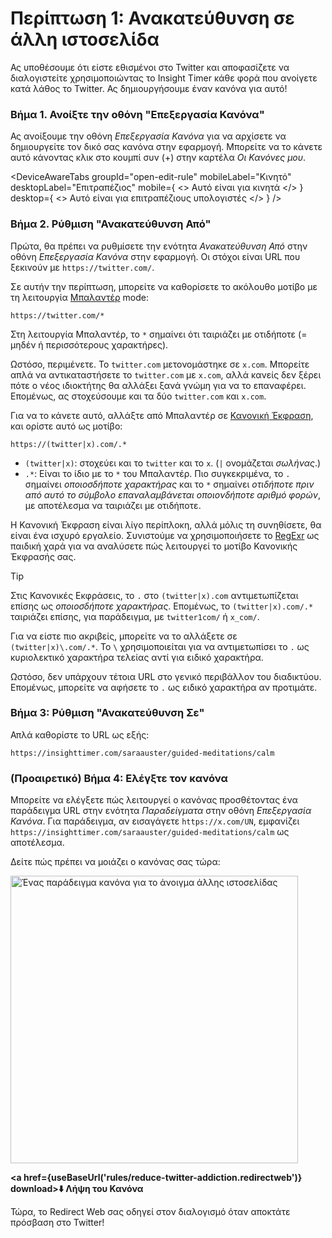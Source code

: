 
# Περίπτωση 1: Ανακατεύθυνση σε άλλη ιστοσελίδα

Ας υποθέσουμε ότι είστε εθισμένοι στο Twitter και αποφασίζετε να διαλογιστείτε χρησιμοποιώντας το Insight Timer κάθε φορά που ανοίγετε κατά λάθος το Twitter. Ας δημιουργήσουμε έναν κανόνα για αυτό!

### Βήμα 1. Ανοίξτε την οθόνη "Επεξεργασία Κανόνα"

Ας ανοίξουμε την οθόνη *Επεξεργασία Κανόνα* για να αρχίσετε να δημιουργείτε τον δικό σας κανόνα στην εφαρμογή. Μπορείτε να το κάνετε αυτό κάνοντας κλικ στο κουμπί συν (+) στην καρτέλα *Οι Κανόνες μου*.

<DeviceAwareTabs
  groupId="open-edit-rule"
  mobileLabel="Κινητό"
  desktopLabel="Επιτραπέζιος"
  mobile={
    <>
      Αυτό είναι για κινητά
    </>
  }
  desktop={
    <>
      Αυτό είναι για επιτραπέζιους υπολογιστές
    </>
  }
/>

### Βήμα 2. Ρύθμιση "Ανακατεύθυνση Από"

Πρώτα, θα πρέπει να ρυθμίσετε την ενότητα *Ανακατεύθυνση Από* στην οθόνη *Επεξεργασία Κανόνα* στην εφαρμογή. Οι στόχοι είναι URL που ξεκινούν με `https://twitter.com/`.

Σε αυτήν την περίπτωση, μπορείτε να καθορίσετε το ακόλουθο μοτίβο με τη λειτουργία [Μπαλαντέρ](rule-settings#url-pattern-wildcard) mode:

```
https://twitter.com/*
```

Στη λειτουργία Μπαλαντέρ, το `*` σημαίνει ότι ταιριάζει με οτιδήποτε (= μηδέν ή περισσότερους χαρακτήρες).

Ωστόσο, περιμένετε. Το `twitter.com` μετονομάστηκε σε `x.com`. Μπορείτε απλά να αντικαταστήσετε το `twitter.com` με `x.com`, αλλά κανείς δεν ξέρει πότε ο νέος ιδιοκτήτης θα αλλάξει ξανά γνώμη για να το επαναφέρει. Επομένως, ας στοχεύσουμε και τα δύο `twitter.com` και `x.com`.

Για να το κάνετε αυτό, αλλάξτε από Μπαλαντέρ σε [Κανονική Έκφραση](rule-settings#url-pattern-regular-expression), και ορίστε αυτό ως μοτίβο:

```
https://(twitter|x).com/.*
```

* `(twitter|x)`: στοχεύει και το `twitter` και το `x`. (`|` ονομάζεται *σωλήνας*.)
* `.*`: Είναι το ίδιο με το `*` του Μπαλαντέρ. Πιο συγκεκριμένα, το `.` σημαίνει *οποιοσδήποτε χαρακτήρας* και το `*` σημαίνει *οτιδήποτε πριν από αυτό το σύμβολο επαναλαμβάνεται οποιονδήποτε αριθμό φορών*, με αποτέλεσμα να ταιριάζει με οτιδήποτε.

Η Κανονική Έκφραση είναι λίγο περίπλοκη, αλλά μόλις τη συνηθίσετε, θα είναι ένα ισχυρό εργαλείο. Συνιστούμε να χρησιμοποιήσετε το [RegExr](https://regexr.com) ως παιδική χαρά για να αναλύσετε πώς λειτουργεί το μοτίβο Κανονικής Έκφρασής σας.

> [!TIP]
> Στις Κανονικές Εκφράσεις, το `.` στο `(twitter|x).com` αντιμετωπίζεται επίσης ως *οποιοσδήποτε χαρακτήρας*. Επομένως, το `(twitter|x).com/.*` ταιριάζει επίσης, για παράδειγμα, με `twitter1com/` ή `x_com/`.
> 
> Για να είστε πιο ακριβείς, μπορείτε να το αλλάξετε σε `(twitter|x)\.com/.*`. Το `\` χρησιμοποιείται για να αντιμετωπίσει το `.` ως κυριολεκτικό χαρακτήρα τελείας αντί για ειδικό χαρακτήρα.
> 
> Ωστόσο, δεν υπάρχουν τέτοια URL στο γενικό περιβάλλον του διαδικτύου. Επομένως, μπορείτε να αφήσετε το `.` ως ειδικό χαρακτήρα αν προτιμάτε.

### Βήμα 3: Ρύθμιση "Ανακατεύθυνση Σε"

Απλά καθορίστε το URL ως εξής:

```
https://insighttimer.com/saraauster/guided-meditations/calm
```

### (Προαιρετικό) Βήμα 4: Ελέγξτε τον κανόνα

Μπορείτε να ελέγξετε πώς λειτουργεί ο κανόνας προσθέτοντας ένα παράδειγμα URL στην ενότητα *Παραδείγματα* στην οθόνη *Επεξεργασία Κανόνα*. Για παράδειγμα, αν εισαγάγετε `https://x.com/UN`, εμφανίζει `https://insighttimer.com/saraauster/guided-meditations/calm` ως αποτέλεσμα.

Δείτε πώς πρέπει να μοιάζει ο κανόνας σας τώρα:

<Image src={RuleCreationOpenAnotherWebsiteRulePreview} alt="Ένας παράδειγμα κανόνα για το άνοιγμα άλλης ιστοσελίδας" height="460" hasRoundedCorners hasShadow />

**<a href={useBaseUrl('rules/reduce-twitter-addiction.redirectweb')} download>⬇️ Λήψη του Κανόνα</a>**

Τώρα, το Redirect Web σας οδηγεί στον διαλογισμό όταν αποκτάτε πρόσβαση στο Twitter!